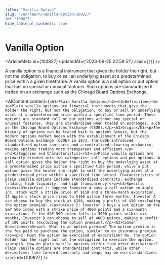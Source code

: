 ```yaml
---
title: "Vanilla Option"
slug: "/en/learn/vanilla-option-100827"
id: "100827"
hide_table_of_contents: true
---
```



# Vanilla Option

<ArticleMeta id={100827} updatedAt={'2023-09-25 22:58:51'} alias={`[]`} />
<div className='border-solid border-b border-t-0 my-4 border-[var(--ifm-color-gray-300)]' />

A vanilla option is a financial instrument that gives the holder the right, but not the obligation, to buy or sell an underlying asset at a predetermined price within a given timeframe. A vanilla option is a call option or put option that has no special or unusual features. Such options are standardized if traded on an exchange such as the Chicago Board Options Exchange.

<AIContent content={`<h2>Plain Vanilla Options</h2><h3>Definition</h3><p>Plain vanilla options are financial instruments that give the holder the right, but not the obligation, to buy or sell an underlying asset at a predetermined price within a specified time period. These options are standard call or put options without any special or unusual features. They are standardized when traded on exchanges, such as the Chicago Board Options Exchange (CBOE).</p><h3>Origin</h3><p>The history of options can be traced back to ancient Greece, but the modern options market began with the establishment of the Chicago Board Options Exchange (CBOE) in 1973. The CBOE introduced standardized option contracts and a centralized clearing mechanism, making options trading more transparent and efficient.</p><h3>Categories and Characteristics</h3><p>Plain vanilla options are primarily divided into two categories: call options and put options. A call option gives the holder the right to buy the underlying asset at a predetermined price within a specified time period, while a put option gives the holder the right to sell the underlying asset at a predetermined price within a specified time period. Characteristics of plain vanilla options include standardized contracts, exchange trading, high liquidity, and high transparency.</p><h3>Specific Cases</h3><p>Case 1: Suppose Investor A buys a call option on Apple Inc. stock with a strike price of $150 and a three-month expiration. If Apple's stock price rises to $160 within three months, Investor A can choose to buy the stock at $150, making a profit of $10 (excluding the option premium).</p><p>Case 2: Investor B buys a put option on the S&P 500 index with a strike price of 4000 points and a six-month expiration. If the S&P 500 index falls to 3900 points within six months, Investor B can choose to sell at 4000 points, making a profit of 100 points (excluding the option premium).</p><h3>Common Questions</h3><p>1. What is an option premium? The option premium is the fee paid to purchase the option, similar to an insurance premium.</p><p>2. Must the option be exercised at expiration? No, the option holder has the right but not the obligation to exercise the option.</p><p>3. How do plain vanilla options differ from other derivatives? Plain vanilla options are standardized contracts, while other derivatives like forward contracts and swaps may be non-standardized.</p>`} id={100827} />
